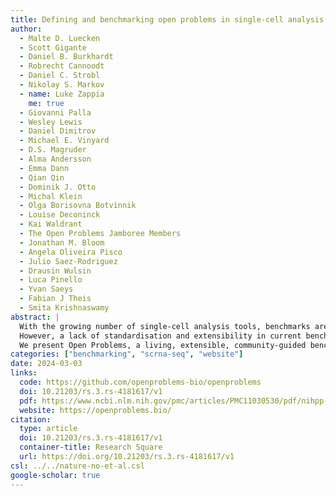 ```yaml
---
title: Defining and benchmarking open problems in single-cell analysis
author:
  - Malte D. Luecken
  - Scott Gigante
  - Daniel B. Burkhardt
  - Robrecht Cannoodt
  - Daniel C. Strobl
  - Nikolay S. Markov
  - name: Luke Zappia
    me: true
  - Giovanni Palla
  - Wesley Lewis
  - Daniel Dimitrov
  - Michael E. Vinyard
  - D.S. Magruder
  - Alma Andersson
  - Emma Dann
  - Qian Qin
  - Dominik J. Otto
  - Michal Klein
  - Olga Borisovna Botvinnik
  - Louise Deconinck
  - Kai Waldrant
  - The Open Problems Jamboree Members
  - Jonathan M. Bloom
  - Angela Oliveira Pisco
  - Julio Saez-Rodriguez
  - Drausin Wulsin
  - Luca Pinello
  - Yvan Saeys
  - Fabian J Theis
  - Smita Krishnaswamy
abstract: |
  With the growing number of single-cell analysis tools, benchmarks are increasingly important to guide analysis and method development.
  However, a lack of standardisation and extensibility in current benchmarks limits their usability, longevity, and relevance to the community.
  We present Open Problems, a living, extensible, community-guided benchmarking platform including 10 current single-cell tasks that we envision will raise standards for the selection, evaluation, and development of methods in single-cell analysis.
categories: ["benchmarking", "scrna-seq", "website"]
date: 2024-03-03
links:
  code: https://github.com/openproblems-bio/openproblems
  doi: 10.21203/rs.3.rs-4181617/v1
  pdf: https://www.ncbi.nlm.nih.gov/pmc/articles/PMC11030530/pdf/nihpp-rs4181617v1.pdf
  website: https://openproblems.bio/
citation:
  type: article
  doi: 10.21203/rs.3.rs-4181617/v1
  container-title: Research Square
  url: https://doi.org/10.21203/rs.3.rs-4181617/v1
csl: ../../nature-no-et-al.csl
google-scholar: true
---
```

